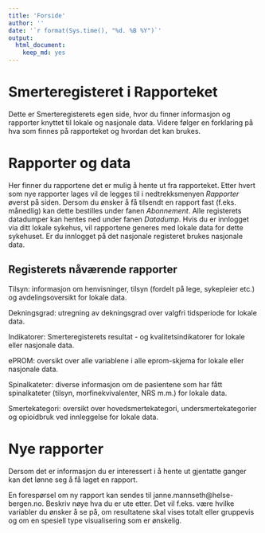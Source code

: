```yaml
---
title: 'Forside'
author: ''
date: '`r format(Sys.time(), "%d. %B %Y")`'
output: 
  html_document: 
    keep_md: yes
---
```


# Smerteregisteret i Rapporteket
Dette er Smerteregisterets egen side, hvor du finner informasjon og rapporter knyttet til lokale og nasjonale data. Videre følger en forklaring på hva som finnes på rapporteket og hvordan det kan brukes.

# Rapporter og data
Her finner du rapportene det er mulig å hente ut fra rapporteket. Etter hvert som nye rapporter lages vil de legges til i nedtrekksmenyen _Rapporter_ øverst på siden. Dersom du ønsker å få tilsendt en rapport fast (f.eks. månedlig) kan dette bestilles under fanen _Abonnement_. Alle registerets datadumper kan hentes ned under fanen _Datadump_. Hvis du er innlogget via ditt lokale sykehus, vil rapportene generes med lokale data for dette sykehuset. Er du innlogget på det nasjonale registeret brukes nasjonale data.

## Registerets nåværende rapporter

Tilsyn: informasjon om henvisninger, tilsyn (fordelt på lege, sykepleier etc.) og avdelingsoversikt for lokale data.

Dekningsgrad: utregning av dekningsgrad over valgfri tidsperiode for lokale data.

Indikatorer: Smerteregisterets resultat - og kvalitetsindikatorer for lokale eller nasjonale data. 

ePROM: oversikt over alle variablene i alle eprom-skjema for lokale eller nasjonale data.

Spinalkateter: diverse informasjon om de pasientene som har fått spinalkateter (tilsyn, morfinekvivalenter, NRS m.m.) for lokale data.

Smertekategori: oversikt over hovedsmertekategori, undersmertekategorier og opioidbruk ved innleggelse for lokale data.

# Nye rapporter
Dersom det er informasjon du er interessert i å hente ut gjentatte ganger kan det lønne seg å få laget en rapport. 

En forespørsel om ny rapport kan sendes til janne.mannseth@helse-bergen.no. Beskriv nøye hva du er ute etter. Det vil f.eks. være hvilke variabler du ønsker å se på, om resultatene skal vises totalt eller gruppevis og om en spesiell type visualisering som er ønskelig.
 
